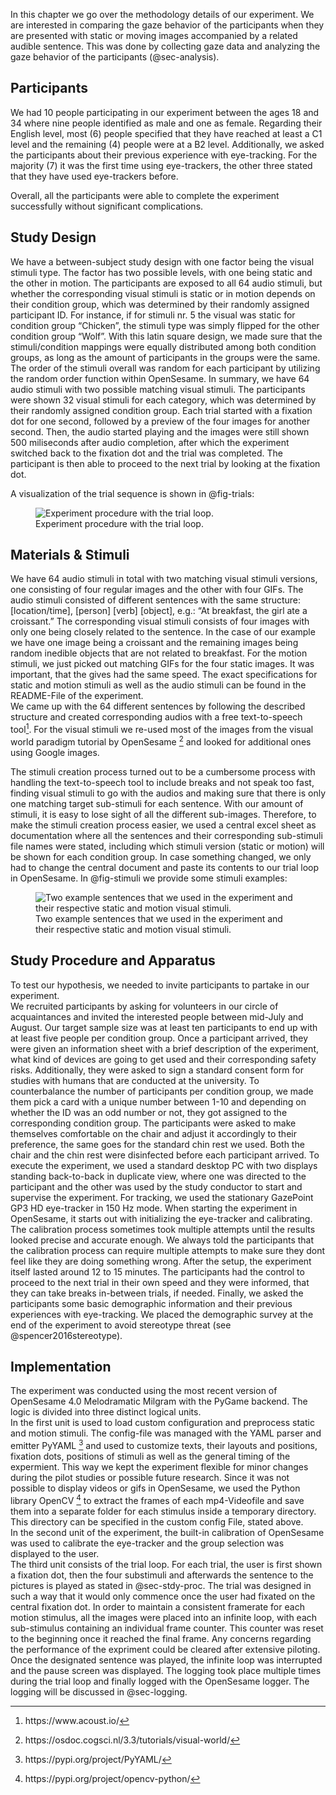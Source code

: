 In this chapter we go over the methodology details of our experiment. We are interested in comparing the gaze behavior of the participants when they are presented with static or moving images accompanied by a related audible sentence.
This was done by collecting gaze data and analyzing the gaze behavior of the participants (@sec-analysis). 

## Participants

We had 10 people participating in our experiment between the ages 18 and 34 where nine people identified as male and one as female. Regarding their English level, most (6) people specified that they have reached at least a C1 level and the remaining (4) people were at a B2 level. Additionally, we asked the participants about their previous experience with eye-tracking. For the majority (7) it was the first time using eye-trackers, the other three stated that they have used eye-trackers before.

Overall, all the participants were able to complete the experiment successfully without significant complications.


## Study Design
We have a between-subject study design with one factor being the visual stimuli type. The factor has two possible levels, with one being static and the other in motion. 
The participants are exposed to all 64 audio stimuli, but whether the corresponding visual stimuli is static or in motion depends on their condition group, which was determined by their randomly assigned participant ID. For instance, if for stimuli nr. 5 the visual was static for condition group “Chicken”, the stimuli type was simply flipped for the other condition group “Wolf”. With this latin square design, we made sure that the stimuli/condition mappings were equally distributed among both condition groups, as long as the amount of participants in the groups were the same. The order of the stimuli overall was random for each participant by utilizing the random order function within OpenSesame. In summary, we have 64 audio stimuli with two possible matching visual stimuli. The participants were shown 32 visual stimuli for each category, which was determined by their randomly assigned condition group. 
Each trial started with a fixation dot for one second, followed by a preview of the four images for another second. Then, the audio started playing and the images were still shown 500 miliseconds after audio completion, after which the experiment switched back to the fixation dot and the trial was completed. The participant is then able to proceed to the next trial by looking at the fixation dot. <br>

A visualization of the trial sequence is shown in @fig-trials:

![Experiment procedure with the trial loop.](Images/Fig2_2_1.png){#fig-trials fig-align="center"}


## Materials & Stimuli
We have 64 audio stimuli in total with two matching visual stimuli versions, one consisting of four regular images and the other with four GIFs. 
The audio stimuli consisted of different sentences with the same structure: [location/time], [person] [verb] [object], e.g.: “At breakfast, the girl ate a croissant.”
The corresponding visual stimuli consists of four images with only one being closely related to the sentence. In the case of our example we have one image being a croissant and the remaining images being random inedible objects that are not related to breakfast. For the motion stimuli, we just picked out matching GIFs for the four static images. It was important, that the gives had the same speed. The exact specifications for static and motion stimuli as well as the audio stimuli can be found in the README-File of the experiment.  
We came up with the 64 different sentences by following the described structure and created corresponding audios with a free text-to-speech tool[^1].
For the visual stimuli we re-used most of the images from the visual world paradigm tutorial by OpenSesame [^2] and looked for additional ones using Google images. 

The stimuli creation process turned out to be a cumbersome process with handling the text-to-speech tool to include breaks and not speak too fast, finding visual stimuli to go with the audios and making sure that there is only one matching target sub-stimuli for each sentence. With our amount of stimuli, it is easy to lose sight of all the different sub-images. Therefore, to make the stimuli creation process easier, we used a central excel sheet as documentation where all the sentences and their corresponding sub-stimuli file names were stated, including which stimuli version (static or motion) will be shown for each condition group. In case something changed, we only had to change the central document and paste its contents to our trial loop in OpenSesame. 
In @fig-stimuli we provide some stimuli examples: 

![Two example sentences that we used in the experiment and their respective static and motion visual stimuli.](Images/Fig2_3_1.png){#fig-stimuli fig-align="center"}


[^1]: https://www.acoust.io/

[^2]: https://osdoc.cogsci.nl/3.3/tutorials/visual-world/



## Study Procedure and Apparatus {#sec-stdy-proc}
To test our hypothesis, we needed to invite participants to partake in our experiment. <br>
We recruited participants by asking for volunteers in our circle of acquaintances and invited the interested people between mid-July and August. Our target sample size was at least ten participants to end up with at least five people per condition group.
Once a participant arrived, they were given an information sheet with a brief description of the experiment, what kind of devices are going to get used and their corresponding safety risks. Additionally, they were asked to sign a standard consent form for studies with humans that are conducted at the university. 
To counterbalance the number of participants per condition group, we made them pick a card with a unique number between 1-10 and depending on whether the ID was an odd number or not, they got assigned to the corresponding condition group. 
The participants were asked to make themselves comfortable on the chair and adjust it accordingly to their preference, the same goes for the standard chin rest we used. Both the chair and the chin rest were disinfected before each participant arrived.
To execute the experiment, we used a standard desktop PC with two displays standing back-to-back in duplicate view, where one was directed to the participant and the other was used by the study conductor to start and supervise the experiment. 
For tracking, we used the stationary GazePoint GP3 HD eye-tracker in 150 Hz mode. 
When starting the experiment in OpenSesame, it starts out with initializing the eye-tracker and calibrating. The calibration process sometimes took multiple attempts until the results looked precise and accurate enough. We always told the participants that the calibration process can require multiple attempts to make sure they dont feel like they are doing something wrong. 
After the setup, the experiment itself lasted around 12 to 15 minutes. The participants had the control to proceed to the next trial in their own speed and they were informed, that they can take breaks in-between trials, if needed. 
Finally, we asked the participants some basic demographic information and their previous experiences with eye-tracking. We placed the demographic survey at the end of the experiment to avoid stereotype threat (see @spencer2016stereotype).

## Implementation

The experiment was conducted using the most recent version of OpenSesame 4.0 Melodramatic Milgram with the PyGame backend. The logic is divided into three distinct logical units. <br>
In the first unit is used to load custom configuration and preprocess static and motion stimuli. The config-file was managed with the YAML parser and emitter PyYAML [^3] and used to customize texts, their layouts and positions, fixation dots, positions of stimuli as well as the general timing of the expermient. This way we kept the experiment flexible for minor changes during the pilot studies or possible future research. Since it was not possible to display videos or gifs in OpenSesame, we used the Python library OpenCV [^4] to extract the frames of each mp4-Videofile and save them into a separate folder for each stimulus inside a temporary directory. This directory can be specified in the custom config File, stated above. <br>
In the second unit of the experiment, the built-in calibration of OpenSesame was used to calibrate the eye-tracker and the group selection was displayed to the user. <br>
The third unit consists of the trial loop. For each trial, the user is first shown a fixation dot, then the four substimuli and afterwards the sentence to the pictures is played as stated in @sec-stdy-proc. The trial was designed in such a way that it would only commence once the user had fixated on the central fixation dot. In order to maintain a consistent framerate for each motion stimulus, all the images were placed into an infinite loop, with each sub-stimulus containing an individual frame counter. This counter was reset to the beginning once it reached the final frame. Any concerns regarding the performance of the expriment could be cleared after extensive piloting. Once the designated sentence was played, the infinite loop was interrupted and the pause screen was displayed. The logging took place multiple times during the trial loop and finally logged with the OpenSesame logger. The logging will be discussed in @sec-logging.

[^3]: https://pypi.org/project/PyYAML/
[^4]: https://pypi.org/project/opencv-python/